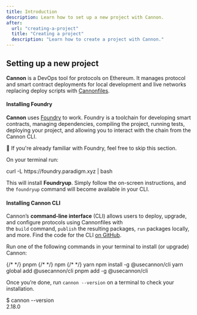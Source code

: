 ```yaml
---
title: Introduction
description: Learn how to set up a new project with Cannon.
after:
  url: "creating-a-project"
  title: "Creating a project"
  description: "Learn how to create a project with Cannon."
---
```


## Setting up a new project

**Cannon** is a DevOps tool for protocols on Ethereum. It manages protocol and smart contract deployments for local development and live networks replacing deploy scripts with [Cannonfiles](https://usecannon.com/learn/cannonfile).

#### Installing Foundry

**Cannon** uses [Foundry](https://book.getfoundry.sh/) to work. Foundry is a toolchain for developing smart contracts, managing dependencies, compiling the project, running tests, deploying your project, and allowing you to interact with the chain from the Cannon CLI.

<Callout variant="info" className="mt-4">

📢 If you're already familiar with Foundry, feel free to skip this section.

</Callout>

On your terminal run:

<Snippet className="mt-2">
  <span class="text-blue-400">curl -L</span> https://foundry.paradigm.xyz
  <span class="text-yellow-400">|</span> bash
</Snippet>

This will install **Foundryup**. Simply follow the on-screen instructions, and the `foundryup` command will become available in your CLI.

#### Installing Cannon CLI

Cannon’s **command-line interface** (CLI) allows users to deploy, upgrade, and configure protocols using Cannonfiles with the `build` command, `publish` the resulting packages, `run` packages locally, and more. Find the code for the CLI [on GitHub](https://github.com/usecannon/cannon/tree/main/packages/cli).

Run one of the following commands in your terminal to install (or upgrade) Cannon:

<Tabs defaultValue="pnpm" className="mt-2">
  <TabsList className="w-full">
    <TabsTrigger value="pnpm" className="w-full">
      {/* <PnpmIcon className="size-3" /> */}
      <span>pnpm</span>
    </TabsTrigger>
    <TabsTrigger value="npm" className="w-full">
      {/* <NpmIcon className="size-3" /> */}
      <span>npm</span>
    </TabsTrigger>
    <TabsTrigger value="yarn" className="w-full">
      {/* <YarnIcon className="size-3" /> */}
      <span>yarn</span>
    </TabsTrigger>
  </TabsList>
  <TabsContent value="npm">
    <Snippet>
      <span class="text-blue-400">npm</span> install -g
      <span class="text-yellow-400">@usecannon/cli</span>
    </Snippet>
  </TabsContent>
  <TabsContent value="yarn">
    <Snippet>
      <span class="text-blue-400">yarn</span> global add
      <span class="text-yellow-400">@usecannon/cli</span>
    </Snippet>
  </TabsContent>
  <TabsContent value="pnpm">
    <Snippet>
      <span class="text-blue-400">pnpm</span> add -g
      <span class="text-yellow-400">@usecannon/cli</span>
    </Snippet>
  </TabsContent>
</Tabs>

Once you’re done, run `cannon --version` on a terminal to check your installation.

<Snippet className="mt-2">
  <span class="text-blue-400">$</span> cannon --version <br />
  <span class="text-gray-400">2.18.0</span>
</Snippet>

